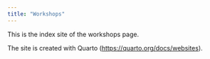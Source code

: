 ```yaml
---
title: "Workshops"
---
```


This is the index site of the workshops page.

The site is created with Quarto (<https://quarto.org/docs/websites>).

